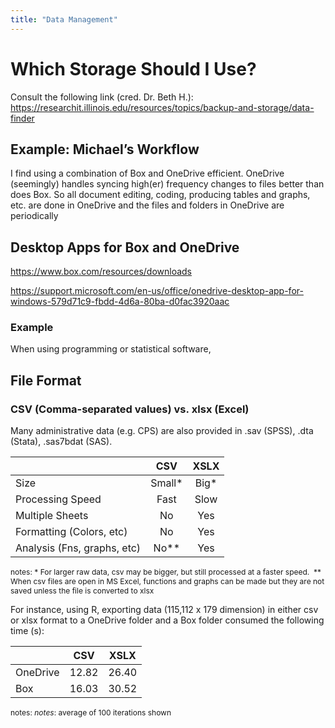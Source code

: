 ```yaml
---
title: "Data Management"
---
```


# Which Storage Should I Use?

Consult the following link (cred. Dr. Beth H.):\
<https://researchit.illinois.edu/resources/topics/backup-and-storage/data-finder>

## Example: Michael's Workflow

I find using a combination of Box and OneDrive efficient. OneDrive (seemingly) handles syncing high(er) frequency changes to files better than does Box. So all document editing, coding, producing tables and graphs, etc. are done in OneDrive and the files and folders in OneDrive are periodically 

## Desktop Apps for Box and OneDrive

<https://www.box.com/resources/downloads>

<https://support.microsoft.com/en-us/office/onedrive-desktop-app-for-windows-579d71c9-fbdd-4d6a-80ba-d0fac3920aac>

### Example

When using programming or statistical software,

## File Format

### CSV (Comma-separated values) vs. xlsx (Excel)

Many administrative data (e.g. CPS) are also provided in .sav (SPSS), .dta (Stata), .sas7bdat (SAS).

|                             |   CSV   | XSLX  |
|-----------------------------|:-------:|:-----:|
| Size                        | Small\* | Big\* |
| Processing Speed            |  Fast   | Slow  |
| Multiple Sheets             |   No    |  Yes  |
| Formatting (Colors, etc)    |   No    |  Yes  |
| Analysis (Fns, graphs, etc) | No\*\*  |  Yes  |

::: {style="font-size: 12px;"}
notes: \* For larger raw data, csv may be bigger, but still processed at a faster speed.  \*\* When csv files are open in MS Excel, functions and graphs can be made but they are not saved unless the file is converted to xlsx
:::

For instance, using R, exporting data (115,112 x 179 dimension) in either csv or xlsx format to a OneDrive folder and a Box folder consumed the following time (s):

|          |  CSV  | XSLX  |
|----------|:-----:|:-----:|
| OneDrive | 12.82 | 26.40 |
| Box      | 16.03 | 30.52 |

::: {style="font-size: 12px;"}
notes: *notes*: average of 100 iterations shown
:::

